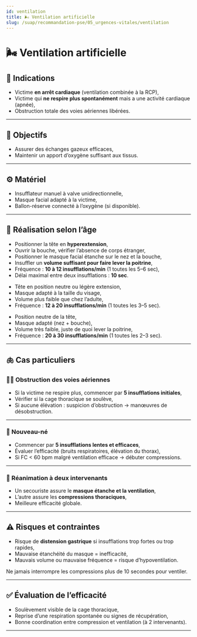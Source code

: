 ---
id: ventilation
title: 🌬️ Ventilation artificielle
slug: /suap/recommandation-pse/05_urgences-vitales/ventilation
---


# 🌬️ Ventilation artificielle

## 📌 Indications

- Victime **en arrêt cardiaque** (ventilation combinée à la RCP),
- Victime qui **ne respire plus spontanément** mais a une activité cardiaque (apnée),
- Obstruction totale des voies aériennes libérées.

---

## 🧾 Objectifs

- Assurer des échanges gazeux efficaces,
- Maintenir un apport d’oxygène suffisant aux tissus.

---

## ⚙️ Matériel

- Insufflateur manuel à valve unidirectionnelle,
- Masque facial adapté à la victime,
- Ballon-réserve connecté à l’oxygène (si disponible).

---

## 🔧 Réalisation selon l’âge

<Tabs>
  <TabItem value="adulte" label="🧍‍♂️ Adulte">
  
  - Positionner la tête en **hyperextension**,
  - Ouvrir la bouche, vérifier l’absence de corps étranger,
  - Positionner le masque facial étanche sur le nez et la bouche,
  - Insuffler un **volume suffisant pour faire lever la poitrine**,
  - Fréquence : **10 à 12 insufflations/min** (1 toutes les 5–6 sec),
  - Délai maximal entre deux insufflations : **10 sec**.

  </TabItem>

  <TabItem value="enfant" label="🧒 Enfant">

  - Tête en position neutre ou légère extension,
  - Masque adapté à la taille du visage,
  - Volume plus faible que chez l’adulte,
  - Fréquence : **12 à 20 insufflations/min** (1 toutes les 3–5 sec).

  </TabItem>

  <TabItem value="nourrisson" label="👶 Nourrisson / Nouveau-né">

  - Position neutre de la tête,
  - Masque adapté (nez + bouche),
  - Volume très faible, juste de quoi lever la poitrine,
  - Fréquence : **20 à 30 insufflations/min** (1 toutes les 2–3 sec).

  </TabItem>
</Tabs>

---

## 🫁 Cas particuliers

### 🧍‍♂️ Obstruction des voies aériennes

- Si la victime ne respire plus, commencer par **5 insufflations initiales**,
- Vérifier si la cage thoracique se soulève,
- Si aucune élévation : suspicion d’obstruction → manœuvres de désobstruction.

---

### 👶 Nouveau-né

- Commencer par **5 insufflations lentes et efficaces**,
- Évaluer l’efficacité (bruits respiratoires, élévation du thorax),
- Si FC < 60 bpm malgré ventilation efficace → débuter compressions.

---

### 👥 Réanimation à deux intervenants

- Un secouriste assure le **masque étanche et la ventilation**,
- L’autre assure les **compressions thoraciques**,
- Meilleure efficacité globale.

---

## ⚠️ Risques et contraintes

- Risque de **distension gastrique** si insufflations trop fortes ou trop rapides,
- Mauvaise étanchéité du masque = inefficacité,
- Mauvais volume ou mauvaise fréquence = risque d’hypoventilation.

<Admonition type="warning">
Ne jamais interrompre les compressions plus de 10 secondes pour ventiler.
</Admonition>

---

## ✅ Évaluation de l’efficacité

- Soulèvement visible de la cage thoracique,
- Reprise d’une respiration spontanée ou signes de récupération,
- Bonne coordination entre compression et ventilation (à 2 intervenants).

---
